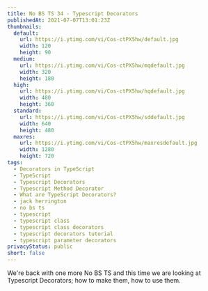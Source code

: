 ```yaml
---
title: No BS TS 34 - Typescript Decorators
publishedAt: 2021-07-07T13:01:23Z
thumbnails:
  default:
    url: https://i.ytimg.com/vi/Cos-ctPX5hw/default.jpg
    width: 120
    height: 90
  medium:
    url: https://i.ytimg.com/vi/Cos-ctPX5hw/mqdefault.jpg
    width: 320
    height: 180
  high:
    url: https://i.ytimg.com/vi/Cos-ctPX5hw/hqdefault.jpg
    width: 480
    height: 360
  standard:
    url: https://i.ytimg.com/vi/Cos-ctPX5hw/sddefault.jpg
    width: 640
    height: 480
  maxres:
    url: https://i.ytimg.com/vi/Cos-ctPX5hw/maxresdefault.jpg
    width: 1280
    height: 720
tags:
  - Decorators in TypeScript
  - TypeScript
  - Typescript Decorators
  - Typescript Method Decorator
  - What are TypeScript Decorators?
  - jack herrington
  - no bs ts
  - typescript
  - typescript class
  - typescript class decorators
  - typescript decorators tutorial
  - typescript parameter decorators
privacyStatus: public
short: false
---
```

  
We're back with one more No BS TS and this time we are looking at Typescript Decorators; how to make them, how to use them.
